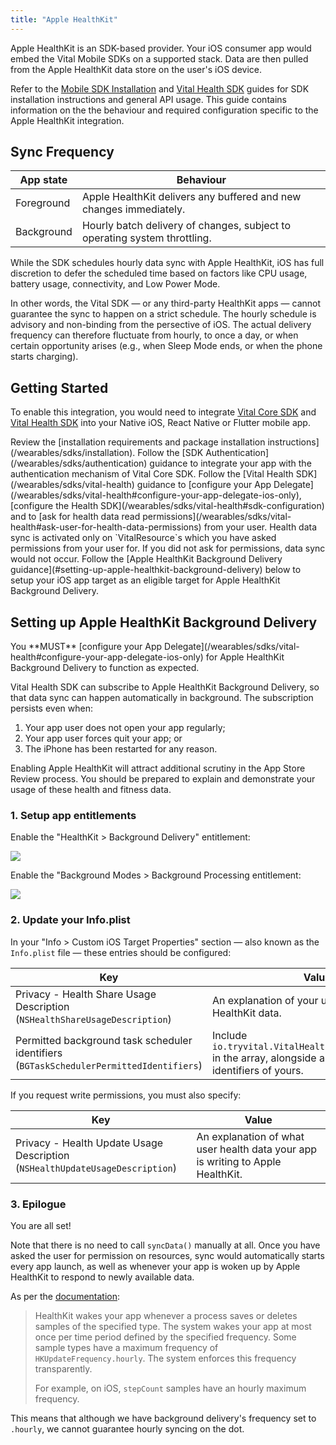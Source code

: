 ```yaml
---
title: "Apple HealthKit"
---
```


Apple HealthKit is an SDK-based provider. Your iOS consumer app would embed the Vital Mobile SDKs on a supported
stack. Data are then pulled from the Apple HealthKit data store on the user's iOS device.

Refer to the [Mobile SDK Installation](/wearables/sdks/installation) and [Vital Health SDK](/wearables/sdks/vital-health) guides for SDK installation
instructions and general API usage. This guide contains information on the the behaviour and required configuration
specific to the Apple HealthKit integration.

## Sync Frequency

| App state  | Behaviour |
| ---------- | --------- |
| Foreground | Apple HealthKit delivers any buffered and new changes immediately. |
| Background | Hourly batch delivery of changes, subject to operating system throttling. |

While the SDK schedules hourly data sync with Apple HealthKit, iOS has full discretion to defer the scheduled time
based on factors like CPU usage, battery usage, connectivity, and Low Power Mode.

In other words, the Vital SDK — or any third-party HealthKit apps — cannot guarantee the sync to happen on a strict
schedule. The hourly schedule is advisory and non-binding from the persective of iOS. The actual delivery frequency
can therefore fluctuate from hourly, to once a day, or when certain opportunity arises (e.g., when Sleep Mode ends,
or when the phone starts charging).

## Getting Started

To enable this integration, you would need to integrate [Vital Core SDK](/wearables/sdks/vital-core) and
[Vital Health SDK](/wearables/sdks/vital-core) into your Native iOS, React Native or Flutter mobile app.

<Steps>

<Step title="Add Vital SDKs as dependencies">
Review the [installation requirements and package installation instructions](/wearables/sdks/installation).
</Step>

<Step title="Integrate with Vital Mobile SDK Authentication">
Follow the [SDK Authentication](/wearables/sdks/authentication) guidance to integrate your app with the authentication
mechanism of Vital Core SDK.
</Step>

<Step title="Configure Health SDK and ask user for read permissions">
Follow the [Vital Health SDK](/wearables/sdks/vital-health) guidance to
[configure your App Delegate](/wearables/sdks/vital-health#configure-your-app-delegate-ios-only), 
[configure the Health SDK](/wearables/sdks/vital-health#sdk-configuration) and to 
[ask for health data read permissions](/wearables/sdks/vital-health#ask-user-for-health-data-permissions) from your user.

<Note>
Health data sync is activated only on `VitalResource`s which you have asked permissions from your user for. If you
did not ask for permissions, data sync would not occur.
</Note>
</Step>

<Step title="Configure Background Delivery">
Follow the [Apple HealthKit Background Delivery guidance](#setting-up-apple-healthkit-background-delivery) below to
setup your iOS app target as an eligible target for Apple HealthKit Background Delivery.
</Step>

</Steps>


## Setting up Apple HealthKit Background Delivery

<Warning>
You **MUST** [configure your App Delegate](/wearables/sdks/vital-health#configure-your-app-delegate-ios-only) for 
Apple HealthKit Background Delivery to function as expected.
</Warning>


Vital Health SDK can subscribe to Apple HealthKit Background Delivery, so that data sync can happen automatically in
background. The subscription persists even when:

1. Your app user does not open your app regularly;
2. Your app user forces quit your app; or
3. The iPhone has been restarted for any reason.


<Note>
Enabling Apple HealthKit will attract additional scrutiny in the App Store Review process. You should be prepared
to explain and demonstrate your usage of these health and fitness data.
</Note>

### 1. Setup app entitlements 

Enable the "HealthKit > Background Delivery" entitlement:

<img src="/img/iOS/health_kit_permission_background_delivery.png" />

Enable the "Background Modes > Background Processing entitlement:

<img src="/img/iOS/ios_background_processing.png" />

### 2. Update your Info.plist

In your "Info > Custom iOS Target Properties" section — also known as the `Info.plist` file — these entries should be
configured:

| Key   | Value  |
| ----- | ------ |
| Privacy - Health Share Usage Description<br />(`NSHealthShareUsageDescription`) | An explanation of your usage of the user's HealthKit data. |
| Permitted background task scheduler identifiers<br />(`BGTaskSchedulerPermittedIdentifiers`) | Include `io.tryvital.VitalHealthKit.ProcessingTask` in the array, alongside any other BGTask identifiers of yours. |


If you request write permissions, you must also specify:

| Key   | Value  |
| ----- | ------ |
| Privacy - Health Update Usage Description<br />(`NSHealthUpdateUsageDescription`) | An explanation of what user health data your app is writing to Apple HealthKit. |


### 3. Epilogue

You are all set!

Note that there is no need to call `syncData()` manually at all. Once you have asked the user for permission on 
resources, sync would automatically starts every app launch, as well as whenever your app is woken up by Apple HealthKit to
respond to newly available data.

<Note>

As per the [documentation](https://developer.apple.com/documentation/healthkit/hkhealthstore/1614175-enablebackgrounddelivery):

> HealthKit wakes your app whenever a process saves or deletes samples of the specified type. The system wakes your app at most once per time period defined by the specified frequency. Some sample types have a maximum frequency of `HKUpdateFrequency.hourly`. The system enforces this frequency transparently.
>
> For example, on iOS, `stepCount` samples have an hourly maximum frequency.

This means that although we have background delivery's frequency set to `.hourly`, we cannot guarantee hourly syncing on the dot.

</Note>
